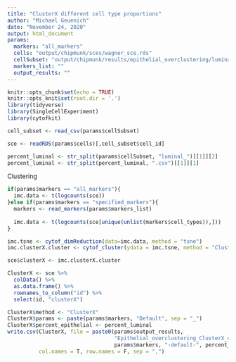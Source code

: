 ```yaml
---
title: "ClusterX different cell type proportions"
author: "Michael Geuenich"
date: "November 24, 2020"
output: html_document
params:
  markers: "all_markers"
  cells: "output/chipmunk/sces/wagner_sce.rds"
  cellSubset: "output/chipmunk/results/epithelial_overclustering/luminal_20.csv" 
  markers_list: ""
  output_results: ""
---
```


```r
knitr::opts_chunk$set(echo = TRUE)
knitr::opts_knit$set(root.dir = '.')
library(tidyverse)
library(SingleCellExperiment)
library(cytofkit)
```


```r
cell_subset <- read_csv(params$cellSubset)

sce <- readRDS(params$cells)[,cell_subset$cell_id]

percent_luminal <- str_split(params$cellSubset, "luminal_")[[1]][2]
percent_luminal <- str_split(percent_luminal, ".csv")[[1]][1]
```


Clustering
```r
if(params$markers == "all_markers"){
  imc.data <- t(logcounts(sce))
}else if(params$markers == "specified_markers"){
  markers <- read_markers(params$markers_list)
  
  imc.data <- t(logcounts(sce[unique(unlist(markers$cell_types)),]))
}

imc.tsne <- cytof_dimReduction(data=imc.data, method = "tsne")
imc.clusterX.cluster <- cytof_cluster(ydata = imc.tsne, method = "ClusterX")

sce$clusterX <- imc.clusterX.cluster
```


```r
ClusterX <- sce %>% 
  colData() %>% 
  as.data.frame() %>% 
  rownames_to_column("id") %>% 
  select(id, "clusterX")

ClusterX$method <- "ClusterX"
ClusterX$params <- paste(params$markers, "Default", sep = "_")
ClusterX$percent_epithelial <- percent_luminal
write.csv(ClusterX, file = paste0(params$output_results, 
                                  "Epithelial_overclustering_ClusterX_clusters-",
                                  params$markers, "-default-", percent_luminal, ".csv"),
          col.names = T, row.names = F, sep = ",")

```